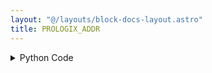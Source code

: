 ```yaml
---
layout: "@/layouts/block-docs-layout.astro"
title: PROLOGIX_ADDR
---
```



<PythonDocsDisplay docstring={docstring} />
<AppDisplay app={app} blockName="PROLOGIX_ADDR" client:visible />

<details>
<summary>Python Code</summary>
```python
import serial
import traceback
from flojoy import flojoy, SerialConnection, DataContainer, TextBlob
from typing import cast, Optional


@flojoy(deps={"pyserial": "3.5"}, inject_connection=True)
def PROLOGIX_ADDR(
    connection: SerialConnection,
    default: Optional[DataContainer] = None,
    addr: int = 22,
) -> TextBlob:
    """The PROLOGIX_ADDR node sets the GPIB address of an instrument using the Prologix USB-to-GPIB or USB-to-Ethernet adapter.

    Inputs
    ------
    default: DataContainer
        Any DataContainer - likely connected to the output of the OPEN_SERIAL node.

    Parameters
    ----------
    connection: Serial
        The open serial connection with the instrument.

    Returns
    -------
    TextBlob
        Response from the Prologix USB-to-GPIB controller.
    """

    # Start serial communication with the instrument
    ser = cast(serial.Serial, connection.get_handle())

    if ser is None:
        raise ValueError("Serial communication is not open")

    cmd = "++addr " + str(addr) + "\r\n"
    ser.write(cmd.encode())

    s = ser.read(256)

    return TextBlob(s)

```
[Find this Flojoy Block on GitHub](https://github.com/flojoy-ai/blocks/blob/main/blocks/IO/PROTOCOLS/GPIB/PROLOGIX/PROLOGIX_ADDR/PROLOGIX_ADDR.py)
</details>


## Example
